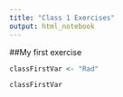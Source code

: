 ```yaml
---
title: "Class 1 Exercises"
output: html_notebook
---
```

##My first exercise

```r
classFirstVar <- "Rad"

classFirstVar
```


